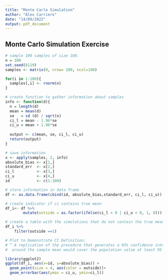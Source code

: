 ```yaml
---
title: "Monte Carlo Simulation"
author: "Alex Carriero"
date: "14/09/2022"
output: pdf_document
---
```


## Monte Carlo Simulation Exercise 
```r
# sample 100 samples of size 100. 
n = 100 
set.seed(8119)
samples <- matrix(0, nrow= 100, ncol=100)

for(i in 1:100){
  samples[,i] <- rnorm(n)
}

# create function to gather information about samples 
info <- function(d){
  n = length(d)
  mean = mean(d)
  se   = sd (d) / sqrt(n)
  ci_l = mean - 1.96*se
  ci_u = mean + 1.96*se
  
  output <- c(mean, se, ci_l, ci_u)
  return(output)
}

# save information 
x <- apply(samples, 2, info)
absolute_bias <- x[1,]
standard_err  <- x[2,]
ci_l          <- x[3,]
ci_u          <- x[4,]
id            <- c(1:100)

# store information in data frame 
df <- as.data.frame(cbind(id, absolute_bias,standard_err, ci_l, ci_u))
```

```r
# create indicator if ci contains true mean 
df_i<- df %>% 
        mutate(outside = as.factor(ifelse(ci_l > 0 | ci_u < 0, 1, 0)))

# create a table with the simulations that do not contain the true mean 
df_i %>% 
    filter(outside ==1)
```

```r
# Plot to Demonstrate CI Definition: 
# “ A replication of the procedure that generates a 95% confidence interval that is centered 
#  around the sample mean would cover the population value at least 95 out of 100 times ”

library(ggplot2)
ggplot(df_i, aes(x=id, y=absolute_bias)) + 
  geom_point(size = 4, aes(color = outside))+ 
  geom_errorbar(aes(ymax = ci_u, ymin=ci_l)) 
```

